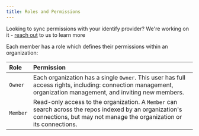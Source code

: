 ```yaml
---
title: Roles and Permissions
---
```


<Note>Looking to sync permissions with your identify provider? We're working on it - [reach out](https://www.sourcebot.dev/contact) to us to learn more</Note>

Each member has a role which defines their permissions within an organization:

| Role | Permission |
| :--- | :--------- |
| `Owner` | Each organization has a single `Owner`. This user has full access rights, including: connection management, organization management, and inviting new members. |
| `Member` | Read-only access to the organization. A `Member` can search across the repos indexed by an organization's connections, but may not manage the organization or its connections. |